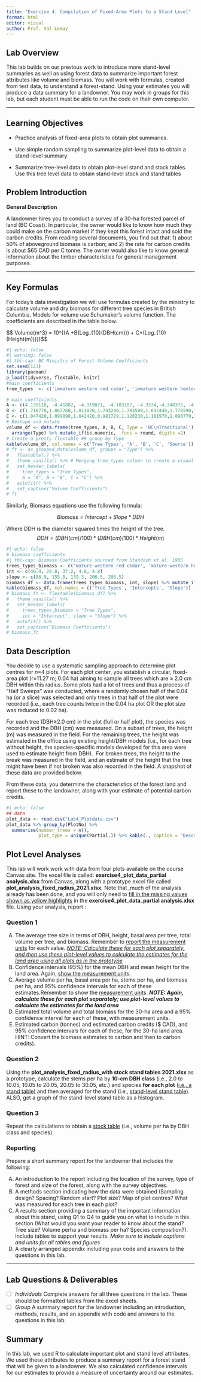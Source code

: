 ```yaml
---
title: "Exercise 4: Compilation of Fixed-Area Plots to a Stand Level"
format: html
editor: visual
author: Prof. Val Lemay
---
```


## Lab Overview {.unnumbered}

This lab builds on our previous work to introduce more stand-level summaries as well as using forest data to summarize important forest attributes like volume and biomass. You will work with formulas, created from test data, to understand a forest-stand. Using your estimates you will produce a data summary for a landowner. You may work in groups for this lab, but each student must be able to run the code on their own computer.

------------------------------------------------------------------------

## Learning Objectives {.unnumbered}

-   Practice analysis of fixed-area plots to obtain plot summaries.

-   Use simple random sampling to summarize plot-level data to obtain a stand-level summary

-   Summarize tree-level data to obtain plot-level stand and stock tables. Use this tree level data to obtain stand-level stock and stand tables

## Problem Introduction {.unnumbered}

**General Description**

A landowner hires you to conduct a survey of a 30-ha forested parcel of land (BC Coast). In particular, the owner would like to know how much they could make on the carbon market if they kept this forest intact and sold the carbon credits. From reading several documents, you find out that: 1) about 50% of aboveground biomass is carbon; and 2) the rate for carbon credits is about \$65 CAD per C tonne. The owner would also like to know general information about the timber characteristics for general management purposes.

------------------------------------------------------------------------

## Key Formulas {.unnumbered}

For today's data investigation we will use formulas created by the ministry to calculate volume and dry biomass for different tree species in British Columbia. Models for volume use Schumaker's volume function. The coefficients are described in the table below.

\$\$ Volume(m\^3) = 10\^{(A +B(Log\_{10}(DBH(cm))) + C\*(Log\_{10}(Height(m))))}\$\$

```r
#| echo: false 
#| warning: false
#| tbl-cap: BC Ministry of Forest Volume Coefficients 
set.seed(123)
library(pacman)
p_load(tidyverse, flextable, knitr)
#main coefficients 
tree_types  <- c('immature western red cedar', 'immature western hemlock', 'immature douglas fir', 'mature western red cedar', 'mature western hemlock', 'mature douglas fir', 'red alder', 'bitter cherry')

# main coefficients 
A <- c(4.139118, -4.41882, -4.319071, -4.103107, -4.3374,-4.348375, -4.431705,-4.431705)
B <- c(1.716770,1.867780,1.813820,1.743240,1.783500,1.692440,1.778590,1.778590)
C <- c(1.047420,1.099890,1.042420,0.981729,1.120230,1.181970,1.090770,1.090770) 
# Reshape and mutate
volume_df <- data.frame(tree_types, A, B, C, Type = 'BC\nTraditional') %>% 
  arrange(Type) %>% mutate_if(is.numeric, .funs = round, digits =2)
# Create a pretty flextable ## group by Type 
kable(volume_df, col.names = c('Tree Types', 'A', 'B', 'C', 'Source'))
# ft <- as_grouped_data(volume_df, groups = "Type") %>% 
#   flextable(.) %>% 
#   theme_vanilla() %>% # Merging tree_types column to create a visual grouping 
#   set_header_labels(
#     tree_types = "Tree Types",
#     A = "A", B = "B", C = "C") %>% 
#   autofit() %>% 
#   set_caption("Volume Coefficients")
# ft

```

Similarly, Biomass equations use the following formula:

$$
Biomass = Intercept+ Slope * DDH
$$

Where DDH is the diameter squared times the height of the tree. $$
DDH = (DBH(cm)/100)*(DBH(cm)/100)*Height(m) 
$$

```r
#| echo: false
# biomass coefficients 
#| tbl-cap: Biomass Coefficients sourced from Standish et al. 1985
trees_types_biomass <- c('mature western red cedar', 'mature western hemlock', 'mature douglas fir', 'red alder', 'bitter cherry')
int <- c(40.4, 29.8, 37.2, 4.8, 4.8)
slope <- c(96.9, 155.8, 139.3, 206.5, 206.5)
biomass_df <- data.frame(trees_types_biomass, int, slope) %>% mutate_if(is.numeric, .funs = round, digits = 2)
kable(biomass_df, col.names = c('Tree Types', 'Intercepts', 'Slope'))
# biomass_ft <- flextable(biomass_df) %>% 
#   theme_vanilla() %>% 
#   set_header_labels(
#     trees_types_biomass = "Tree Types",
#     int = "Intercept", slope = "Slope") %>% 
#   autofit() %>% 
#   set_caption("Biomass Coefficients")
# biomass_ft
```

## Data Description {.unnumbered}

You decide to use a systematic sampling approach to determine plot centres for *n*=4 plots. For each plot center, you establish a circular, fixed-area plot (r=11.27 m; 0.04 ha) aiming to sample all trees which are ≥ 2.0 cm DBH within this radius. Some plots had a lot of trees and thus a process of "Half Sweeps" was conducted, where a randomly chosen half of the 0.04 ha (or a slice) was selected and only trees in that half of the plot were recorded (i.e., each tree counts twice in the 0.04 ha plot OR the plot size was reduced to 0.02 ha).

For each tree (DBH≥2.0 cm) in the plot (full or half plot), the species was recorded and the DBH (cm) was measured. On a subset of trees, the height (m) was measured in the field. For the remaining trees, the height was estimated in the office using existing height/DBH models (i.e., for each tree without height, the species-specific models developed for this area were used to estimate height from DBH).  For broken trees, the height to the break was measured in the field, and an estimate of the height that the tree might have been if not broken was also recorded in the field. A snapshot of these data are provided below.

From these data, you determine the characteristics of the forest land and report these to the landowner, along with your estimate of potential carbon credits.

```r
#| echo: false
## data 
plot_data <- read.csv("Lab4_Plotdata.csv")
plot_data %>% group_by(PlotNo) %>% 
  summarise(number_trees = n(), 
            plot_type = unique(Partial.)) %>% kable(., caption = "Description of four selected plots including # trees & plot type")

```

## Plot Level Analyses {.unnumbered}

This lab will work work with data from four plots available on the course Canvas site. The excel file is called: **exercise4_plot_data_partial analysis.xlsx** from Canvas, along with a prototype excel file called **plot_analysis_fixed_radius_2021.xlsx.** Note that ,much of the analysis already has been done, and you will only need to [fill in the missing values shown as yellow highlights]{.underline} in the **exercise4_plot_data_partial analysis.xlsx** file. Using your analysis, report :

### Question 1 {.unnumbered}

A.  The average tree size in terms of DBH, height, basal area per tree, total volume per tree, and biomass. Remember to [report the measurement units]{.underline} for each value. [*NOTE: Calculate these for each plot separately, and then use these plot-level values to calculate the estimates for the land area using all plots as in the prototype*]{.underline}
B.  Confidence intervals (95%) for the mean DBH and mean height for the land area. Again, [show the measurement unit]{.underline}s.
C.  Average volume per ha, basal area per ha, stems per ha, and biomass per ha, and 95% confidence intervals for each of these estimates.Remember to show the [measurement unit]{.underline}s. ***NOTE: Again, calculate these for each plot separately; use plot-level values to calculate the estimates for the land area***
D.  Estimated total volume and total biomass for the 30-ha area and a 95% confidence interval for each of these, with measurement units.  
E.  Estimated carbon (tonnes) and estimated carbon credits (\$ CAD), and 95% confidence intervals for each of these, for the 30-ha land area. HINT: Convert the biomass estimates to carbon and then to carbon credits).

### Question 2 {.unnumbered}

Using the **plot_analysis_fixed_radius_with stock stand tables 2021.xlsx** as a prototype, calculate the stems per ha by **10-cm DBH class** (i.e., 2.0 to 10.05, 10.05 to 20.05, 20.05 to 30.05, etc.) and species **for each plot** ([i.e., a stand table)]{.underline} and then averaged for the stand (i.e., [stand-level stand table]{.underline}).  ALSO, get a graph of the stand-level stand table as a histogram. 

### Question 3 {.unnumbered}

Repeat the calculations to obtain a [stock table]{.underline} (i.e., volume per ha by DBH class and species).

### Reporting

Prepare a short summary report for the landowner that includes the following:

A.  An introduction to the report including the location of the survey, type of forest and size of the forest, along with the survey objectives.
B.  A methods section indicating how the data were obtained (Sampling design? Spacing? Random start? Plot size? Map of plot centres? What was measured for each tree in each plot?
C.  A results section providing a summary of the important information about this stand, using Q1 to Q4 to guide you on what to include in this section (What would you want your reader to know about the stand? Tree size? Volume perha and biomass per ha? Species composition?). Include tables to support your results. *Make sure to include captions and units for all tables and figures*
D.  A clearly arranged appendix including your code and answers to the questions in this lab.

------------------------------------------------------------------------

## Lab Questions & Deliverables {.unnumbered}

-   [ ] *Individuals* Complete answers for all three questions in the lab. These should be formatted tables from the excel sheets.
-   [ ] *Group* A summary report for the landowner including an introduction, methods, results, and an appendix with code and answers to the questions in this lab.

## Summary {.unnumbered}

In this lab, we used R to calculate important plot and stand level attributes. We used these attributes to produce a summary report for a forest stand that will be given to a landowner. We also calculated confidence intervals for our estimates to provide a measure of uncertainty around our estimates.
